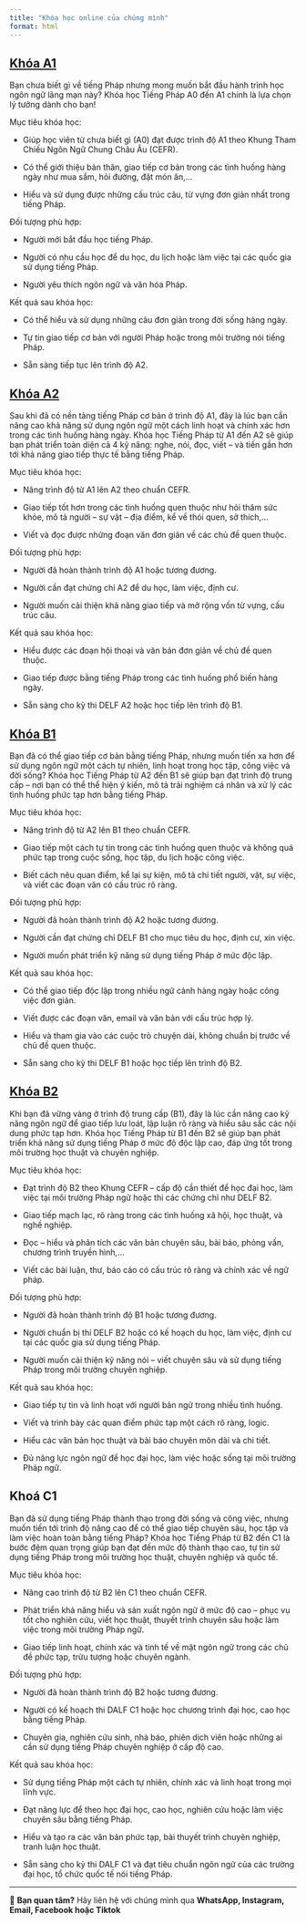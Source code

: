 ```yaml
---
title: "Khóa học online của chúng mình"
format: html
---
```


## [Khóa A1](#contact)

Bạn chưa biết gì về tiếng Pháp nhưng mong muốn bắt đầu hành trình học ngôn ngữ lãng mạn này? Khóa học Tiếng Pháp A0 đến A1 chính là lựa chọn lý tưởng dành cho bạn!

Mục tiêu khóa học:

-   Giúp học viên từ chưa biết gì (A0) đạt được trình độ A1 theo Khung Tham Chiếu Ngôn Ngữ Chung Châu Âu (CEFR).

-   Có thể giới thiệu bản thân, giao tiếp cơ bản trong các tình huống hàng ngày như mua sắm, hỏi đường, đặt món ăn,…

-   Hiểu và sử dụng được những cấu trúc câu, từ vựng đơn giản nhất trong tiếng Pháp.

Đối tượng phù hợp:

-   Người mới bắt đầu học tiếng Pháp.

-   Người có nhu cầu học để du học, du lịch hoặc làm việc tại các quốc gia sử dụng tiếng Pháp.

-   Người yêu thích ngôn ngữ và văn hóa Pháp.

Kết quả sau khóa học:

-   Có thể hiểu và sử dụng những câu đơn giản trong đời sống hàng ngày.

-   Tự tin giao tiếp cơ bản với người Pháp hoặc trong môi trường nói tiếng Pháp.

-   Sẵn sàng tiếp tục lên trình độ A2.

## [Khóa A2](#contact)

Sau khi đã có nền tảng tiếng Pháp cơ bản ở trình độ A1, đây là lúc bạn cần nâng cao khả năng sử dụng ngôn ngữ một cách linh hoạt và chính xác hơn trong các tình huống hàng ngày. Khóa học Tiếng Pháp từ A1 đến A2 sẽ giúp bạn phát triển toàn diện cả 4 kỹ năng: nghe, nói, đọc, viết – và tiến gần hơn tới khả năng giao tiếp thực tế bằng tiếng Pháp.

Mục tiêu khóa học:

-   Nâng trình độ từ A1 lên A2 theo chuẩn CEFR.

-   Giao tiếp tốt hơn trong các tình huống quen thuộc như hỏi thăm sức khỏe, mô tả người – sự vật – địa điểm, kể về thói quen, sở thích,…

-   Viết và đọc được những đoạn văn đơn giản về các chủ đề quen thuộc.

Đối tượng phù hợp:

-   Người đã hoàn thành trình độ A1 hoặc tương đương.

-   Người cần đạt chứng chỉ A2 để du học, làm việc, định cư.

-   Người muốn cải thiện khả năng giao tiếp và mở rộng vốn từ vựng, cấu trúc câu.

Kết quả sau khóa học:

-   Hiểu được các đoạn hội thoại và văn bản đơn giản về chủ đề quen thuộc.

-   Giao tiếp được bằng tiếng Pháp trong các tình huống phổ biến hàng ngày.

-   Sẵn sàng cho kỳ thi DELF A2 hoặc học tiếp lên trình độ B1.

## [Khóa B1](#contact)

Bạn đã có thể giao tiếp cơ bản bằng tiếng Pháp, nhưng muốn tiến xa hơn để sử dụng ngôn ngữ một cách tự nhiên, linh hoạt trong học tập, công việc và đời sống? Khóa học Tiếng Pháp từ A2 đến B1 sẽ giúp bạn đạt trình độ trung cấp – nơi bạn có thể thể hiện ý kiến, mô tả trải nghiệm cá nhân và xử lý các tình huống phức tạp hơn bằng tiếng Pháp.

Mục tiêu khóa học:

-   Nâng trình độ từ A2 lên B1 theo chuẩn CEFR.

-   Giao tiếp một cách tự tin trong các tình huống quen thuộc và không quá phức tạp trong cuộc sống, học tập, du lịch hoặc công việc.

-   Biết cách nêu quan điểm, kể lại sự kiện, mô tả chi tiết người, vật, sự việc, và viết các đoạn văn có cấu trúc rõ ràng.

Đối tượng phù hợp:

-   Người đã hoàn thành trình độ A2 hoặc tương đương.

-   Người cần đạt chứng chỉ DELF B1 cho mục tiêu du học, định cư, xin việc.

-   Người muốn phát triển kỹ năng sử dụng tiếng Pháp ở mức độc lập.

Kết quả sau khóa học:

-   Có thể giao tiếp độc lập trong nhiều ngữ cảnh hàng ngày hoặc công việc đơn giản.

-   Viết được các đoạn văn, email và văn bản với cấu trúc hợp lý.

-   Hiểu và tham gia vào các cuộc trò chuyện dài, không chuẩn bị trước về chủ đề quen thuộc.

-   Sẵn sàng cho kỳ thi DELF B1 hoặc học tiếp lên trình độ B2.

## [Khóa B2](#contact)

Khi bạn đã vững vàng ở trình độ trung cấp (B1), đây là lúc cần nâng cao kỹ năng ngôn ngữ để giao tiếp lưu loát, lập luận rõ ràng và hiểu sâu sắc các nội dung phức tạp hơn. Khóa học Tiếng Pháp từ B1 đến B2 sẽ giúp bạn phát triển khả năng sử dụng tiếng Pháp ở mức độ độc lập cao, đáp ứng tốt trong môi trường học thuật và chuyên nghiệp.

Mục tiêu khóa học:

-   Đạt trình độ B2 theo Khung CEFR – cấp độ cần thiết để học đại học, làm việc tại môi trường Pháp ngữ hoặc thi các chứng chỉ như DELF B2.

-   Giao tiếp mạch lạc, rõ ràng trong các tình huống xã hội, học thuật, và nghề nghiệp.

-   Đọc – hiểu và phân tích các văn bản chuyên sâu, bài báo, phỏng vấn, chương trình truyền hình,…

-   Viết các bài luận, thư, báo cáo có cấu trúc rõ ràng và chính xác về ngữ pháp.

Đối tượng phù hợp:

-   Người đã hoàn thành trình độ B1 hoặc tương đương.

-   Người chuẩn bị thi DELF B2 hoặc có kế hoạch du học, làm việc, định cư tại các quốc gia sử dụng tiếng Pháp.

-   Người muốn cải thiện kỹ năng nói – viết chuyên sâu và sử dụng tiếng Pháp trong môi trường chuyên nghiệp.

Kết quả sau khóa học:

-   Giao tiếp tự tin và linh hoạt với người bản ngữ trong nhiều tình huống.

-   Viết và trình bày các quan điểm phức tạp một cách rõ ràng, logic.

-   Hiểu các văn bản học thuật và bài báo chuyên môn dài và chi tiết.

-   Đủ năng lực ngôn ngữ để học đại học, làm việc hoặc sống tại môi trường Pháp ngữ.

## Khoá C1

Bạn đã sử dụng tiếng Pháp thành thạo trong đời sống và công việc, nhưng muốn tiến tới trình độ nâng cao để có thể giao tiếp chuyên sâu, học tập và làm việc hoàn toàn bằng tiếng Pháp? Khóa học Tiếng Pháp từ B2 đến C1 là bước đệm quan trọng giúp bạn đạt đến mức độ thành thạo cao, tự tin sử dụng tiếng Pháp trong môi trường học thuật, chuyên nghiệp và quốc tế.

Mục tiêu khóa học:

-   Nâng cao trình độ từ B2 lên C1 theo chuẩn CEFR.

-   Phát triển khả năng hiểu và sản xuất ngôn ngữ ở mức độ cao – phục vụ tốt cho nghiên cứu, viết học thuật, thuyết trình chuyên sâu hoặc làm việc trong môi trường Pháp ngữ.

-   Giao tiếp linh hoạt, chính xác và tinh tế về mặt ngôn ngữ trong các chủ đề phức tạp, trừu tượng hoặc chuyên ngành.

Đối tượng phù hợp:

-   Người đã hoàn thành trình độ B2 hoặc tương đương.

-   Người có kế hoạch thi DALF C1 hoặc học chương trình đại học, cao học bằng tiếng Pháp.

-   Chuyên gia, nghiên cứu sinh, nhà báo, phiên dịch viên hoặc những ai cần sử dụng tiếng Pháp chuyên nghiệp ở cấp độ cao.

Kết quả sau khóa học:

-   Sử dụng tiếng Pháp một cách tự nhiên, chính xác và linh hoạt trong mọi lĩnh vực.

-   Đạt năng lực để theo học đại học, cao học, nghiên cứu hoặc làm việc chuyên sâu bằng tiếng Pháp.

-   Hiểu và tạo ra các văn bản phức tạp, bài thuyết trình chuyên nghiệp, tranh luận học thuật.

-   Sẵn sàng cho kỳ thi DALF C1 và đạt tiêu chuẩn ngôn ngữ của các trường đại học, tổ chức quốc tế nói tiếng Pháp.

---

📝 **Bạn quan tâm?** Hãy liên hệ với chúng mình qua **WhatsApp, Instagram, Email, Facebook hoặc Tiktok**

<div id="contact"></div>
